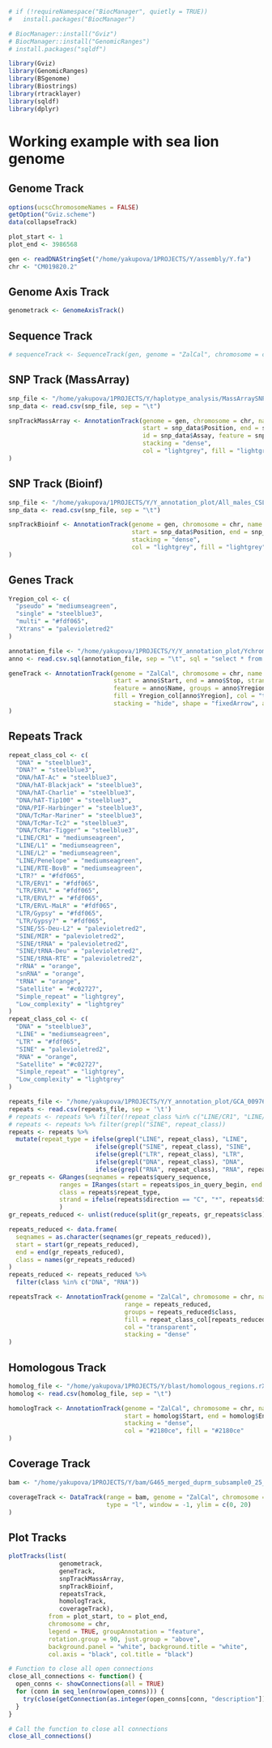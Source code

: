 ```r
# if (!requireNamespace("BiocManager", quietly = TRUE))
#   install.packages("BiocManager")

# BiocManager::install("Gviz")
# BiocManager::install("GenomicRanges")
# install.packages("sqldf")
```

```r
library(Gviz)
library(GenomicRanges)
library(BSgenome)
library(Biostrings)
library(rtracklayer)
library(sqldf)
library(dplyr)
```


# Working example with sea lion genome

## Genome Track
```r
options(ucscChromosomeNames = FALSE)
getOption("Gviz.scheme")
data(collapseTrack)

plot_start <- 1
plot_end <- 3986568

gen <- readDNAStringSet("/home/yakupova/1PROJECTS/Y/assembly/Y.fa")
chr <- "CM019820.2"
```

## Genome Axis Track
```r
genometrack <- GenomeAxisTrack()
```

## Sequence Track
```r
# sequenceTrack <- SequenceTrack(gen, genome = "ZalCal", chromosome = chr, name = "Sequence")
```

## SNP Track (MassArray)
```r
snp_file <- "/home/yakupova/1PROJECTS/Y/haplotype_analysis/MassArraySNPpositions.txt"
snp_data <- read.csv(snp_file, sep = "\t")

snpTrackMassArray <- AnnotationTrack(genome = gen, chromosome = chr, name = "MassArray SNPs",
                                     start = snp_data$Position, end = snp_data$Position,
                                     id = snp_data$Assay, feature = snp_data$Assay,
                                     stacking = "dense",
                                     col = "lightgrey", fill = "lightgrey"
)
```

## SNP Track (Bioinf)
```r
snp_file <- "/home/yakupova/1PROJECTS/Y/Y_annotation_plot/All_males_CSL_Y_snp.bed"
snp_data <- read.csv(snp_file, sep = "\t")

snpTrackBioinf <- AnnotationTrack(genome = gen, chromosome = chr, name = "Bioinf SNPs",
                                  start = snp_data$Position, end = snp_data$Position,
                                  stacking = "dense",
                                  col = "lightgrey", fill = "lightgrey"
)
```
## Genes Track
```r
Yregion_col <- c(
  "pseudo" = "mediumseagreen",
  "single" = "steelblue3",
  "multi" = "#fdf065",
  "Xtrans" = "palevioletred2"
)

annotation_file <- "/home/yakupova/1PROJECTS/Y/Y_annotation_plot/Ychromsome_annotation_Rin.csv"
anno <- read.csv.sql(annotation_file, sep = "\t", sql = "select * from file where gene_biotype != 'pseudogene'")

geneTrack <- AnnotationTrack(genome = "ZalCal", chromosome = chr, name = "Genes",
                             start = anno$Start, end = anno$Stop, strand = anno$Strand,
                             feature = anno$Name, groups = anno$Yregion,
                             fill = Yregion_col[anno$Yregion], col = "transparent",
                             stacking = "hide", shape = "fixedArrow", arrowHeadWidth = 100
)
```

## Repeats Track
```r
repeat_class_col <- c(
  "DNA" = "steelblue3",
  "DNA?" = "steelblue3",
  "DNA/hAT-Ac" = "steelblue3",
  "DNA/hAT-Blackjack" = "steelblue3",
  "DNA/hAT-Charlie" = "steelblue3",
  "DNA/hAT-Tip100" = "steelblue3",
  "DNA/PIF-Harbinger" = "steelblue3",
  "DNA/TcMar-Mariner" = "steelblue3",
  "DNA/TcMar-Tc2" = "steelblue3",
  "DNA/TcMar-Tigger" = "steelblue3",
  "LINE/CR1" = "mediumseagreen",
  "LINE/L1" = "mediumseagreen",
  "LINE/L2" = "mediumseagreen",
  "LINE/Penelope" = "mediumseagreen",
  "LINE/RTE-BovB" = "mediumseagreen",
  "LTR?" = "#fdf065",
  "LTR/ERV1" = "#fdf065",
  "LTR/ERVL" = "#fdf065",
  "LTR/ERVL?" = "#fdf065",
  "LTR/ERVL-MaLR" = "#fdf065",
  "LTR/Gypsy" = "#fdf065",
  "LTR/Gypsy?" = "#fdf065",
  "SINE/5S-Deu-L2" = "palevioletred2",
  "SINE/MIR" = "palevioletred2",
  "SINE/tRNA" = "palevioletred2",
  "SINE/tRNA-Deu" = "palevioletred2",
  "SINE/tRNA-RTE" = "palevioletred2",
  "rRNA" = "orange",
  "snRNA" = "orange",
  "tRNA" = "orange",
  "Satellite" = "#c02727",
  "Simple_repeat" = "lightgrey",
  "Low_complexity" = "lightgrey"
)
repeat_class_col <- c(
  "DNA" = "steelblue3",
  "LINE" = "mediumseagreen",
  "LTR" = "#fdf065",
  "SINE" = "palevioletred2",
  "RNA" = "orange",
  "Satellite" = "#c02727",
  "Simple_repeat" = "lightgrey",
  "Low_complexity" = "lightgrey"
)
```
```r
repeats_file <- "/home/yakupova/1PROJECTS/Y/Y_annotation_plot/GCA_009762305.2_mZalCal1.pri.v2_rm.CM019820.2.csv"
repeats <- read.csv(repeats_file, sep = '\t')
# repeats <- repeats %>% filter(!repeat_class %in% c("LINE/CR1", "LINE/L1", "LINE/L2", "LINE/Penelope", "LINE/RTE-BovB"))
# repeats <- repeats %>% filter(grepl("SINE", repeat_class))
repeats <- repeats %>%
  mutate(repeat_type = ifelse(grepl("LINE", repeat_class), "LINE",
                        ifelse(grepl("SINE", repeat_class), "SINE",
                        ifelse(grepl("LTR", repeat_class), "LTR",
                        ifelse(grepl("DNA", repeat_class), "DNA",
                        ifelse(grepl("RNA", repeat_class), "RNA", repeat_class))))))
gr_repeats <- GRanges(seqnames = repeats$query_sequence,
              ranges = IRanges(start = repeats$pos_in_query_begin, end = repeats$pos_in_query_end),
              class = repeats$repeat_type,
              strand = ifelse(repeats$direction == "C", "*", repeats$direction)
              )
gr_repeats_reduced <- unlist(reduce(split(gr_repeats, gr_repeats$class)))

repeats_reduced <- data.frame(
  seqnames = as.character(seqnames(gr_repeats_reduced)),
  start = start(gr_repeats_reduced),
  end = end(gr_repeats_reduced),
  class = names(gr_repeats_reduced)
)
repeats_reduced <- repeats_reduced %>%
  filter(class %in% c("DNA", "RNA"))

repeatsTrack <- AnnotationTrack(genome = "ZalCal", chromosome = chr, name = "Repeats",
                                range = repeats_reduced,
                                groups = repeats_reduced$class,
                                fill = repeat_class_col[repeats_reduced$class],
                                col = "transparent",
                                stacking = "dense"
)
```

## Homologous Track
```r
homolog_file <- "/home/yakupova/1PROJECTS/Y/blast/homologous_regions.rX_wo_PAR_cumsum.qY.filtered1000.90pident.sorted.merged.bed"
homolog <- read.csv(homolog_file, sep = "\t")

homologTrack <- AnnotationTrack(genome = "ZalCal", chromosome = chr, name = "Homologs",
                                start = homolog$Start, end = homolog$End,
                                stacking = "dense",
                                col = "#2180ce", fill = "#2180ce"
)
```

## Coverage Track
```r
bam <- "/home/yakupova/1PROJECTS/Y/bam/G465_merged_duprm_subsample0_25_realigned.Y.bam"

coverageTrack <- DataTrack(range = bam, genome = "ZalCal", chromosome = chr, name = "Coverage",
                           type = "l", window = -1, ylim = c(0, 20)
)
```

## Plot Tracks
```r
plotTracks(list(
              genometrack,
              geneTrack,
              snpTrackMassArray,
              snpTrackBioinf,
              repeatsTrack,
              homologTrack,
              coverageTrack),
           from = plot_start, to = plot_end,
           chromosome = chr,
           legend = TRUE, groupAnnotation = "feature",
           rotation.group = 90, just.group = "above",
           background.panel = "white", background.title = "white",
           col.axis = "black", col.title = "black")
```
```r
# Function to close all open connections
close_all_connections <- function() {
  open_conns <- showConnections(all = TRUE)
  for (conn in seq_len(nrow(open_conns))) {
    try(close(getConnection(as.integer(open_conns[conn, "description"]))), silent = TRUE)
  }
}

# Call the function to close all connections
close_all_connections()
```
